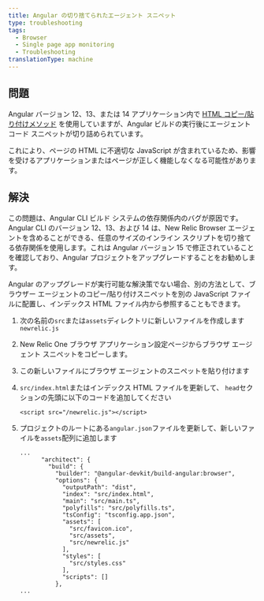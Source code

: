 ```yaml
---
title: Angular の切り捨てられたエージェント スニペット
type: troubleshooting
tags:
  - Browser
  - Single page app monitoring
  - Troubleshooting
translationType: machine
---
```


## 問題

Angular バージョン 12、13、または 14 アプリケーション内で [HTML コピー/貼り付けメソッド](/docs/browser/new-relic-browser/installation-configuration/adding-apps-new-relic-browser/#copy-paste-app) を使用していますが、Angular ビルドの実行後にエージェント コード スニペットが切り詰められています。

これにより、ページの HTML に不適切な JavaScript が含まれているため、影響を受けるアプリケーションまたはページが正しく機能しなくなる可能性があります。

## 解決

この問題は、Angular CLI ビルド システムの依存関係内のバグが原因です。Angular CLI のバージョン 12、13、および 14 は、New Relic Browser エージェントを含めることができる、任意のサイズのインライン スクリプトを切り捨てる依存関係を使用します。これは Angular バージョン 15 で修正されていることを確認しており、Angular プロジェクトをアップグレードすることをお勧めします。

Angular のアップグレードが実行可能な解決策でない場合、別の方法として、ブラウザー エージェントのコピー/貼り付けスニペットを別の JavaScript ファイルに配置し、インデックス HTML ファイル内から参照することもできます。

1. 次の名前の`src`または`assets`ディレクトリに新しいファイルを作成します `newrelic.js`

2. New Relic One ブラウザ アプリケーション設定ページからブラウザ エージェント スニペットをコピーします。

3. この新しいファイルにブラウザ エージェントのスニペットを貼り付けます

4. `src/index.html`またはインデックス HTML ファイルを更新して、 `head`セクションの先頭に以下のコードを追加してください

   ```
   <script src="/newrelic.js"></script>
   ```

5. プロジェクトのルートにある`angular.json`ファイルを更新して、新しいファイルを`assets`配列に追加します

   ```
   ...
         "architect": {
           "build": {
             "builder": "@angular-devkit/build-angular:browser",
             "options": {
               "outputPath": "dist",
               "index": "src/index.html",
               "main": "src/main.ts",
               "polyfills": "src/polyfills.ts",
               "tsConfig": "tsconfig.app.json",
               "assets": [
                 "src/favicon.ico",
                 "src/assets",
                 "src/newrelic.js"
               ],
               "styles": [
                 "src/styles.css"
               ],
               "scripts": []
             },
   ...
   ```